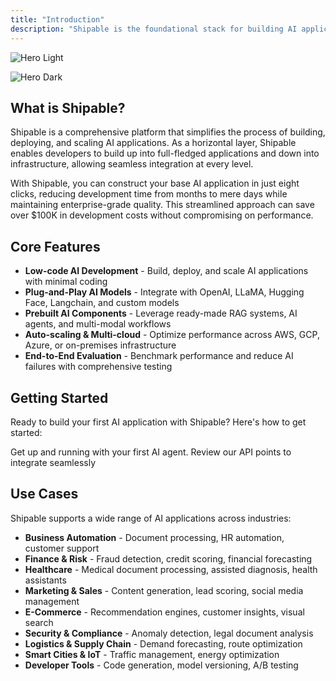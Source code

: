 ```yaml
---
title: "Introduction"
description: "Shipable is the foundational stack for building AI applications, providing the flexibility to customize and scale based on your needs—whether you're creating an internal tool or launching the next big innovation."
---
```


<img
  className="block dark:hidden"
  src="/images/hero-light.png"
  alt="Hero Light"
/>

<img
  className="hidden dark:block"
  src="/Screenshot2025-03-28at12.29.12PM.png"
  alt="Hero Dark"
  title=""
/>

## What is Shipable?

Shipable is a comprehensive platform that simplifies the process of building, deploying, and scaling AI applications. As a horizontal layer, Shipable enables developers to build up into full-fledged applications and down into infrastructure, allowing seamless integration at every level.

With Shipable, you can construct your base AI application in just eight clicks, reducing development time from months to mere days while maintaining enterprise-grade quality. This streamlined approach can save over $100K in development costs without compromising on performance.

## Core Features

- **Low-code AI Development** - Build, deploy, and scale AI applications with minimal coding
- **Plug-and-Play AI Models** - Integrate with OpenAI, LLaMA, Hugging Face, Langchain, and custom models
- **Prebuilt AI Components** - Leverage ready-made RAG systems, AI agents, and multi-modal workflows
- **Auto-scaling & Multi-cloud** - Optimize performance across AWS, GCP, Azure, or on-premises infrastructure
- **End-to-End Evaluation** - Benchmark performance and reduce AI failures with comprehensive testing

## Getting Started

Ready to build your first AI application with Shipable? Here's how to get started:

<CardGroup cols="2">
  <Card title="Setup your first AI agent" icon="brain-circuit" iconType="regular" href="https://mintlify.com/docs/quickstart">
    Get up and running with your first AI agent.
  </Card>
  <Card title="API Reference" icon="code" href="https://mintlify.com/docs/development">
    Review our API points to integrate seamlessly
  </Card>
</CardGroup>

## Use Cases

Shipable supports a wide range of AI applications across industries:

- **Business Automation** - Document processing, HR automation, customer support
- **Finance & Risk** - Fraud detection, credit scoring, financial forecasting
- **Healthcare** - Medical document processing, assisted diagnosis, health assistants
- **Marketing & Sales** - Content generation, lead scoring, social media management
- **E-Commerce** - Recommendation engines, customer insights, visual search
- **Security & Compliance** - Anomaly detection, legal document analysis
- **Logistics & Supply Chain** - Demand forecasting, route optimization
- **Smart Cities & IoT** - Traffic management, energy optimization
- **Developer Tools** - Code generation, model versioning, A/B testing